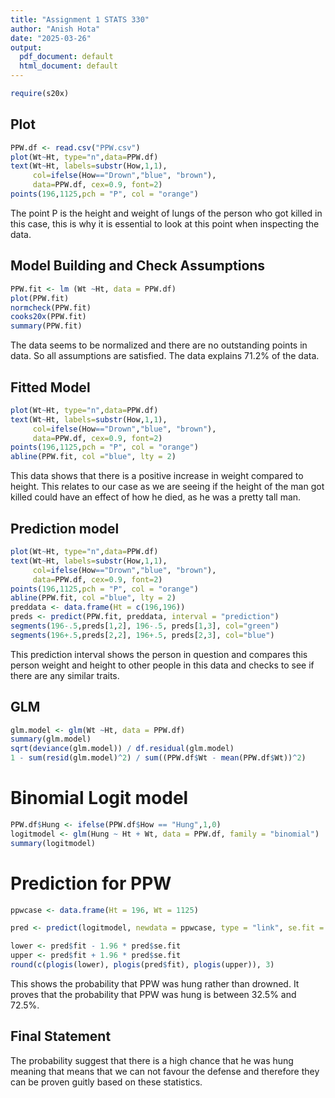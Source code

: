 ```yaml
---
title: "Assignment 1 STATS 330"
author: "Anish Hota"
date: "2025-03-26"
output:
  pdf_document: default
  html_document: default
---
```


```r
require(s20x)
```

## Plot

```r
PPW.df <- read.csv("PPW.csv")
plot(Wt~Ht, type="n",data=PPW.df)
text(Wt~Ht, labels=substr(How,1,1),
     col=ifelse(How=="Drown","blue", "brown"),
     data=PPW.df, cex=0.9, font=2)
points(196,1125,pch = "P", col = "orange")

```
The point P is the height and weight of lungs of the person who got killed in this case, this is why it is essential to look at this point when inspecting the data.

## Model Building and Check Assumptions
```r
PPW.fit <- lm (Wt ~Ht, data = PPW.df)
plot(PPW.fit)
normcheck(PPW.fit)
cooks20x(PPW.fit)
summary(PPW.fit)
```
The data seems to be normalized and there are no outstanding points in data. So all assumptions are satisfied. The data explains 71.2% of the data.

## Fitted Model
```r
plot(Wt~Ht, type="n",data=PPW.df)
text(Wt~Ht, labels=substr(How,1,1),
     col=ifelse(How=="Drown","blue", "brown"),
     data=PPW.df, cex=0.9, font=2)
points(196,1125,pch = "P", col = "orange")
abline(PPW.fit, col ="blue", lty = 2)
```
This data shows that there is a positive increase in weight compared to height. This relates to our case as we are seeing if the height of the man got killed could have an effect of how he died, as he was a pretty tall man.

## Prediction model
```r
plot(Wt~Ht, type="n",data=PPW.df)
text(Wt~Ht, labels=substr(How,1,1),
     col=ifelse(How=="Drown","blue", "brown"),
     data=PPW.df, cex=0.9, font=2)
points(196,1125,pch = "P", col = "orange")
abline(PPW.fit, col ="blue", lty = 2)
preddata <- data.frame(Ht = c(196,196))
preds <- predict(PPW.fit, preddata, interval = "prediction")
segments(196-.5,preds[1,2], 196-.5, preds[1,3], col="green")
segments(196+.5,preds[2,2], 196+.5, preds[2,3], col="blue")
```
This prediction interval shows the person in question and compares this person weight and height to other people in this data and checks to see if there are any similar traits.

## GLM
```r
glm.model <- glm(Wt ~Ht, data = PPW.df)
summary(glm.model)
sqrt(deviance(glm.model)) / df.residual(glm.model)
1 - sum(resid(glm.model)^2) / sum((PPW.df$Wt - mean(PPW.df$Wt))^2)
```

# Binomial Logit model
```r
PPW.df$Hung <- ifelse(PPW.df$How == "Hung",1,0)
logitmodel <- glm(Hung ~ Ht + Wt, data = PPW.df, family = "binomial")
summary(logitmodel)
```
# Prediction for PPW
```r
ppwcase <- data.frame(Ht = 196, Wt = 1125)

pred <- predict(logitmodel, newdata = ppwcase, type = "link", se.fit = TRUE)

lower <- pred$fit - 1.96 * pred$se.fit
upper <- pred$fit + 1.96 * pred$se.fit
round(c(plogis(lower), plogis(pred$fit), plogis(upper)), 3)
```
This shows the probability that PPW was hung rather than drowned. It proves that the probability that PPW was hung is between 32.5% and 72.5%.

## Final Statement

The probability suggest that there is a high chance that he was hung meaning that means that we can not favour the defense and therefore they can be proven guitly based on these statistics.

